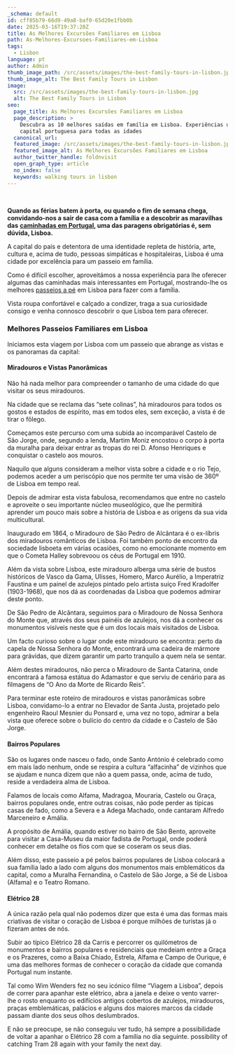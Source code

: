 ```yaml
---
_schema: default
id: cff85b79-66d9-49a8-baf0-65d20e1fbb0b
date: 2025-03-16T19:37:20Z
title: As Melhores Excursões Familiares em Lisboa
path: As-Melhores-Excursoes-Familiares-em-Lisboa
tags:
  - Lisbon
language: pt
author: Admin
thumb_image_path: /src/assets/images/the-best-family-tours-in-lisbon.jpg
thumb_image_alt: The Best Family Tours in Lisbon
image:
  src: /src/assets/images/the-best-family-tours-in-lisbon.jpg
  alt: The Best Family Tours in Lisbon
seo:
  page_title: As Melhores Excursões Familiares em Lisboa
  page_description: >
    Descubra as 10 melhores saídas em família em Lisboa. Experiências únicas na
    capital portuguesa para todas as idades
  canonical_url:
  featured_image: /src/assets/images/the-best-family-tours-in-lisbon.jpg
  featured_image_alt: As Melhores Excursões Familiares em Lisboa
  author_twitter_handle: foldnvisit
  open_graph_type: article
  no_index: false
  keywords: walking tours in lisbon
---
```


&nbsp;

**Quando as férias batem à porta, ou quando o fim de semana chega,
convidando-nos a sair de casa com a família e a descobrir as maravilhas das**
[**caminhadas em Portugal**](https://topwalkingtoursportugal.com/)**, uma das
paragens obrigatórias é, sem dúvida, Lisboa.**

A capital do país e detentora de uma identidade repleta de história, arte,
cultura e, acima de tudo, pessoas simpáticas e hospitaleiras, Lisboa é uma
cidade por excelência para um passeio em família.

Como é difícil escolher, aproveitámos a nossa experiência para lhe oferecer
algumas das caminhadas mais interessantes em Portugal, mostrando-lhe os melhores
[passeios a pé](https://topwalkingtoursportugal.com/) em Lisboa para fazer com a
família.

Vista roupa confortável e calçado a condizer, traga a sua curiosidade consigo e
venha connosco descobrir o que Lisboa tem para oferecer.

### **Melhores Passeios Familiares em Lisboa**

Iniciamos esta viagem por Lisboa com um passeio que abrange as vistas e os
panoramas da capital:

#### **Miradouros e Vistas Panorâmicas**

Não há nada melhor para compreender o tamanho de uma cidade do que visitar os
seus miradouros.

Na cidade que se reclama das “sete colinas”, há miradouros para todos os gostos
e estados de espírito, mas em todos eles, sem exceção, a vista é de tirar o
fôlego.

Começamos este percurso com uma subida ao incomparável Castelo de São Jorge,
onde, segundo a lenda, Martim Moniz encostou o corpo à porta da muralha para
deixar entrar as tropas do rei D. Afonso Henriques e conquistar o castelo aos
mouros.

Naquilo que alguns consideram a melhor vista sobre a cidade e o rio Tejo,
podemos aceder a um periscópio que nos permite ter uma visão de 360º de Lisboa
em tempo real.

Depois de admirar esta vista fabulosa, recomendamos que entre no castelo e
aproveite o seu importante núcleo museológico, que lhe permitirá aprender um
pouco mais sobre a história de Lisboa e as origens da sua vida multicultural.

Inaugurado em 1864, o Miradouro de São Pedro de Alcântara é o ex-líbris dos
miradouros românticos de Lisboa. Foi também ponto de encontro da sociedade
lisboeta em várias ocasiões, como no emocionante momento em que o Cometa Halley
sobrevoou os céus de Portugal em 1910.

Além da vista sobre Lisboa, este miradouro alberga uma série de bustos
históricos de Vasco da Gama, Ulisses, Homero, Marco Aurélio, a Imperatriz
Faustina e um painel de azulejos pintado pelo artista suíço Fred Kradolfer
(1903-1968), que nos dá as coordenadas da Lisboa que podemos admirar deste
ponto.

De São Pedro de Alcântara, seguimos para o Miradouro de Nossa Senhora do Monte
que, através dos seus painéis de azulejos, nos dá a conhecer os monumentos
visíveis neste que é um dos locais mais visitados de Lisboa.

Um facto curioso sobre o lugar onde este miradouro se encontra: perto da capela
de Nossa Senhora do Monte, encontrará uma cadeira de mármore para grávidas, que
dizem garantir um parto tranquilo a quem nela se sentar.

Além destes miradouros, não perca o Miradouro de Santa Catarina, onde encontrará
a famosa estátua do Adamastor e que serviu de cenário para as filmagens de “O
Ano da Morte de Ricardo Reis”.

Para terminar este roteiro de miradouros e vistas panorâmicas sobre Lisboa,
convidamo-lo a entrar no Elevador de Santa Justa, projetado pelo engenheiro
Raoul Mesnier du Ponsard e, uma vez no topo, admirar a bela vista que oferece
sobre o bulício do centro da cidade e o Castelo de São Jorge.

#### **Bairros Populares**

São os lugares onde nasceu o fado, onde Santo António é celebrado como em mais
lado nenhum, onde se respira a cultura “alfacinha” de vizinhos que se ajudam e
nunca dizem que não a quem passa, onde, acima de tudo, reside a verdadeira alma
de Lisboa.

Falamos de locais como Alfama, Madragoa, Mouraria, Castelo ou Graça, bairros
populares onde, entre outras coisas, não pode perder as típicas casas de fado,
como a Severa e a Adega Machado, onde cantaram Alfredo Marceneiro e Amália.

A propósito de Amália, quando estiver no bairro de São Bento, aproveite para
visitar a Casa-Museu da maior fadista de Portugal, onde poderá conhecer em
detalhe os fios com que se coseram os seus dias.

Além disso, este passeio a pé pelos bairros populares de Lisboa colocará a sua
família lado a lado com alguns dos monumentos mais emblemáticos da capital, como
a Muralha Fernandina, o Castelo de São Jorge, a Sé de Lisboa (Alfama) e o Teatro
Romano.

#### **Elétrico 28**

A única razão pela qual não podemos dizer que esta é uma das formas mais
criativas de visitar o coração de Lisboa é porque milhões de turistas já o
fizeram antes de nós.

Subir ao típico Elétrico 28 da Carris e percorrer os quilómetros de monumentos e
bairros populares e residenciais que medeiam entre a Graça e os Prazeres, como a
Baixa Chiado, Estrela, Alfama e Campo de Ourique, é uma das melhores formas de
conhecer o coração da cidade que comanda Portugal num instante.

Tal como Wim Wenders fez no seu icónico filme “Viagem a Lisboa”, depois de
correr para apanhar este elétrico, abra a janela e deixe o vento varrer-lhe o
rosto enquanto os edifícios antigos cobertos de azulejos, miradouros, praças
emblemáticas, palácios e alguns dos maiores marcos da cidade passam diante dos
seus olhos deslumbrados.

E não se preocupe, se não conseguiu ver tudo, há sempre a possibilidade de
voltar a apanhar o Elétrico 28 com a família no dia seguinte. possibility of
catching Tram 28 again with your family the next day.

&nbsp;
